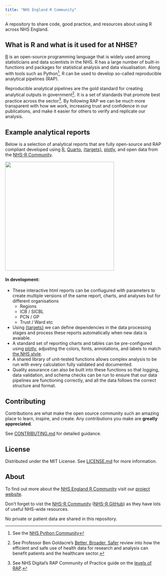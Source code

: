 ```yaml
---
title: "NHS England R Community"
---
```


A repository to share code, good practice, and resources about using R across NHS England.

## What is R and what is it used for at NHSE?

[R](https://www.r-project.org/) is an open-source programming language that is widely used among statisticians and data scientists in the NHS. R has a large number of built-in functions and packages for statistical analysis and data visualisation. Along with tools such as Python[^nhspycom], R can be used to develop so-called reproducible analytical pipelines (RAP).

Reproducible analytical pipelines are the gold standard for creating analytical outputs in government[^goldacre]. It is a set of standards that promote best practice across the sector[^NHSD-RAP]. By following RAP we can be much more transparent with how we work, increasing trust and confidence in our publications, and make it easier for others to verify and replicate our analysis.

## Example analytical reports

Below is a selection of analytical reports that are fully open-source and RAP compliant developed using [R](https://www.r-project.org/), [Quarto](https://quarto.org/), [{targets}](https://books.ropensci.org/targets/), [plotly](https://plotly.com/r/), and open data from the [NHS-R Community](https://nhsrcommunity.com/nhs-r-community-datasets-package-released/).

<a href="examples/ae_attendance.html"><img src="assets/figures/ae_attendance_img.png" width="350" /></a>

#### In development:
- These interactive html reports can be confiugured with parameters to create multiple versions of the same report, charts, and analyses but for different organisations
  - Regions
  - ICB / SICBL
  - PCN / GP
  - Trust / Ward etc
- Using [{targets}](https://books.ropensci.org/targets/) we can define dependencies in the data processing stages and process these reports automatically when new data is avaiable. 
- A standard set of reporting charts and tables can be pre-configured using [plotly](https://plotly.com/r/), adjusting the colors, fonts, annotations, and labels to match [the NHS style](documentation/nhs-colours.qmd).
- A shared library of unit-tested functions allows complex analysis to be run with every calculation fully validated and documented.
- Quality assurance can also be built into these functions so that logging, data validation, and schema checks can be run to ensure that our data pipelines are functioning correctly, and all the data follows the correct structure and format.

## Contributing

Contributions are what make the open source community such an amazing place to learn, inspire, and create. Any contributions you make are **greatly appreciated**.

See [CONTRIBUTING.md](contribute.qmd) for detailed guidance.

## License

Distributed under the MIT License. See [LICENSE.md](https://github.com/nhsengland/nhs-r-reporting/blob/main/LICENSE) for more information.

## About

To find out more about the [NHS England R Community](https://future.nhs.uk/NHSERcommunity) visit our [project website](https://future.nhs.uk/NHSERcommunity).

Don't forget to vist the [NHS-R Community](https://nhsrcommunity.com/) ([NHS-R GitHub](https://github.com/nhs-r-community)) as they have lots of useful NHS-wide resources.

::: {.callout-note}
No private or patient data are shared in this repository.
:::


[^nhspycom]: See the [NHS Python Community](https://nhs-pycom.net/)

[^goldacre]: See Professor Ben Goldacre’s [Better, Broader, Safer](https://www.gov.uk/government/publications/better-broader-safer-using-health-data-for-research-and-analysis) review into how the efficient and safe use of health data for research and analysis can benefit patients and the healthcare sector.

[^NHSD-RAP]: See NHS Digital's RAP Community of Practice guide on the [levels of RAP](https://nhsdigital.github.io/rap-community-of-practice/introduction_to_RAP/levels_of_RAP/).